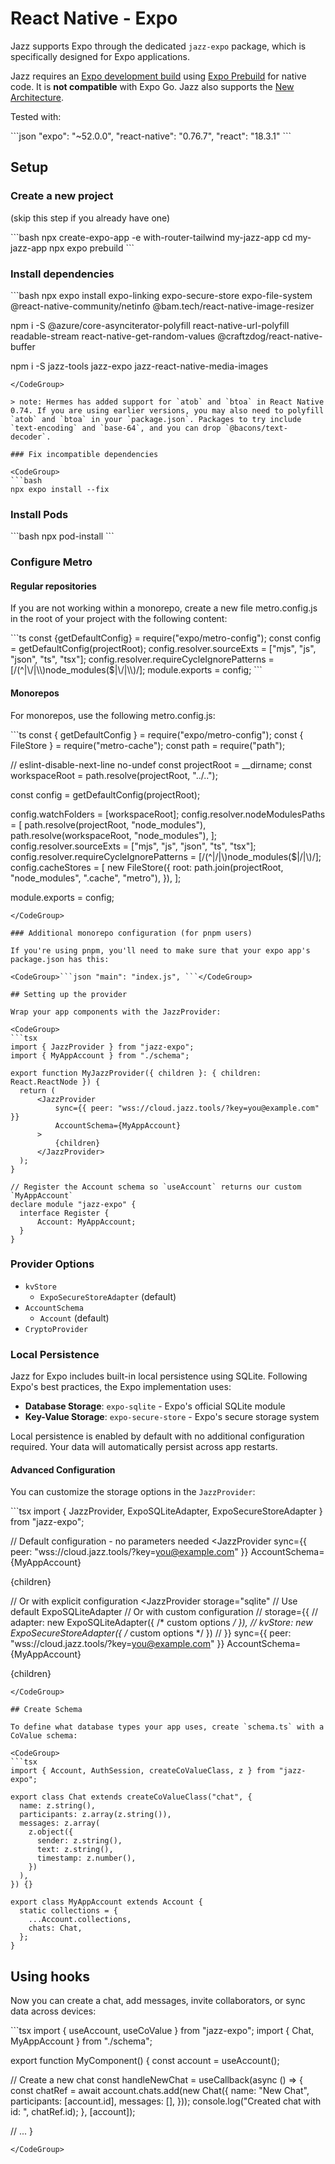 

# React Native - Expo

Jazz supports Expo through the dedicated `jazz-expo` package, which is specifically designed for Expo applications.

Jazz requires an [Expo development build](https://docs.expo.dev/develop/development-builds/introduction/) using [Expo Prebuild](https://docs.expo.dev/workflow/prebuild/) for native code. It is **not compatible** with Expo Go. Jazz also supports the [New Architecture](https://docs.expo.dev/guides/new-architecture/).

Tested with:

<CodeGroup>
  ```json 
  "expo": "~52.0.0", 
  "react-native": "0.76.7", 
  "react": "18.3.1"
  ```
</CodeGroup>

## Setup

### Create a new project

(skip this step if you already have one)

<CodeGroup>
  ```bash
  npx create-expo-app -e with-router-tailwind my-jazz-app
  cd my-jazz-app
  npx expo prebuild
  ```
</CodeGroup>

### Install dependencies

<CodeGroup>
  ```bash
  npx expo install expo-linking expo-secure-store expo-file-system @react-native-community/netinfo @bam.tech/react-native-image-resizer

  npm i -S @azure/core-asynciterator-polyfill react-native-url-polyfill readable-stream react-native-get-random-values @craftzdog/react-native-buffer

  npm i -S jazz-tools jazz-expo jazz-react-native-media-images
  ```
</CodeGroup>

> note: Hermes has added support for `atob` and `btoa` in React Native 0.74. If you are using earlier versions, you may also need to polyfill `atob` and `btoa` in your `package.json`. Packages to try include `text-encoding` and `base-64`, and you can drop `@bacons/text-decoder`.

### Fix incompatible dependencies

<CodeGroup>
```bash
npx expo install --fix
```
</CodeGroup>

### Install Pods

<CodeGroup>
```bash 
npx pod-install 
```
</CodeGroup>

### Configure Metro

#### Regular repositories

If you are not working within a monorepo, create a new file metro.config.js in the root of your project with the following content:

<CodeGroup>
  ```ts 
  const {getDefaultConfig} = require("expo/metro-config"); 
  const config = getDefaultConfig(projectRoot); 
  config.resolver.sourceExts = ["mjs", "js", "json", "ts", "tsx"]; 
  config.resolver.requireCycleIgnorePatterns = [/(^|\/|\\)node_modules($|\/|\\)/]; 
  module.exports = config; 
  ```
</CodeGroup>

#### Monorepos

For monorepos, use the following metro.config.js:

<CodeGroup>
  ```ts
  const { getDefaultConfig } = require("expo/metro-config");
  const { FileStore } = require("metro-cache");
  const path = require("path");

  // eslint-disable-next-line no-undef
  const projectRoot = __dirname;
  const workspaceRoot = path.resolve(projectRoot, "../..");

  const config = getDefaultConfig(projectRoot);

  config.watchFolders = [workspaceRoot];
  config.resolver.nodeModulesPaths = [
    path.resolve(projectRoot, "node_modules"),
    path.resolve(workspaceRoot, "node_modules"),
  ];
  config.resolver.sourceExts = ["mjs", "js", "json", "ts", "tsx"];
  config.resolver.requireCycleIgnorePatterns = [/(^|\/|\\)node_modules($|\/|\\)/];
  config.cacheStores = [
    new FileStore({
      root: path.join(projectRoot, "node_modules", ".cache", "metro"),
    }),
  ];

  module.exports = config;
  ```
</CodeGroup>

### Additional monorepo configuration (for pnpm users)

If you're using pnpm, you'll need to make sure that your expo app's package.json has this:

<CodeGroup>```json "main": "index.js", ```</CodeGroup>

## Setting up the provider

Wrap your app components with the JazzProvider:

<CodeGroup>
```tsx
import { JazzProvider } from "jazz-expo";
import { MyAppAccount } from "./schema";

export function MyJazzProvider({ children }: { children: React.ReactNode }) {
    return (
        <JazzProvider
            sync={{ peer: "wss://cloud.jazz.tools/?key=you@example.com" }}
            AccountSchema={MyAppAccount}
        >
            {children}
        </JazzProvider>
    );
}

// Register the Account schema so `useAccount` returns our custom `MyAppAccount`
declare module "jazz-expo" {
    interface Register {
        Account: MyAppAccount;
    }
}
```
</CodeGroup>

### Provider Options

- `kvStore`
  - `ExpoSecureStoreAdapter` (default)
- `AccountSchema`
  - `Account` (default)
- `CryptoProvider`

### Local Persistence

Jazz for Expo includes built-in local persistence using SQLite. Following Expo's best practices, the Expo implementation uses:

- **Database Storage**: `expo-sqlite` - Expo's official SQLite module
- **Key-Value Storage**: `expo-secure-store` - Expo's secure storage system

Local persistence is enabled by default with no additional configuration required. Your data will automatically persist across app restarts.

#### Advanced Configuration

You can customize the storage options in the `JazzProvider`:

<CodeGroup>
```tsx
import { JazzProvider, ExpoSQLiteAdapter, ExpoSecureStoreAdapter } from "jazz-expo";

// Default configuration - no parameters needed
<JazzProvider
  sync={{ peer: "wss://cloud.jazz.tools/?key=you@example.com" }}
  AccountSchema={MyAppAccount}
>
  {children}
</JazzProvider>

// Or with explicit configuration
<JazzProvider
  storage="sqlite" // Use default ExpoSQLiteAdapter
  // Or with custom configuration
  // storage={{
  //   adapter: new ExpoSQLiteAdapter({ /* custom options */ }),
  //   kvStore: new ExpoSecureStoreAdapter({ /* custom options */ })
  // }}
  sync={{ peer: "wss://cloud.jazz.tools/?key=you@example.com" }}
  AccountSchema={MyAppAccount}
>
  {children}
</JazzProvider>
```
</CodeGroup>

## Create Schema

To define what database types your app uses, create `schema.ts` with a CoValue schema:

<CodeGroup>
```tsx
import { Account, AuthSession, createCoValueClass, z } from "jazz-expo";

export class Chat extends createCoValueClass("chat", {
  name: z.string(),
  participants: z.array(z.string()),
  messages: z.array(
    z.object({
      sender: z.string(),
      text: z.string(),
      timestamp: z.number(),
    })
  ),
}) {}

export class MyAppAccount extends Account {
  static collections = {
    ...Account.collections,
    chats: Chat,
  };
}
```
</CodeGroup>

## Using hooks

Now you can create a chat, add messages, invite collaborators, or sync data across devices:

<CodeGroup>
```tsx
import { useAccount, useCoValue } from "jazz-expo";
import { Chat, MyAppAccount } from "./schema";

export function MyComponent() {
  const account = useAccount<MyAppAccount>();

  // Create a new chat
  const handleNewChat = useCallback(async () => {
    const chatRef = await account.chats.add(new Chat({
      name: "New Chat",
      participants: [account.id],
      messages: [],
    }));
    console.log("Created chat with id: ", chatRef.id);
  }, [account]);

  // ...
}
```
</CodeGroup>
